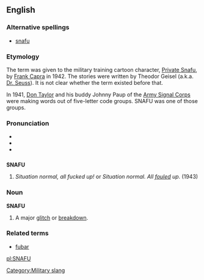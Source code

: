 {{rfc|does this have a plural? The military slang sense needs a definition, not just the spelling out}}
==English==

===Alternative spellings===
* [[snafu]]

===Etymology===
The term was given to the military training cartoon character, [[w:Private Snafu|Private Snafu]], by [[w:Frank Capra|Frank Capra]] in 1942.  The stories were written by Theodor Geisel (a.k.a. [[w:Dr. Seuss|Dr. Seuss]]).  It is not clear whether the term existed before that.

In 1941, [[w:Donald Taylor (aviator)|Don Taylor]] and his buddy Johnny Paup of the [[w:Army Signal Corps|Army Signal Corps]] were making words out of five-letter code groups. SNAFU was one of those groups. 

===Pronunciation===
* {{enPR|snä'foo͞}}
* {{IPA|/ˈsnɑːfuː/}}
* {{SAMPA|/"snAfu:/}}

==={{acronym}}===
'''SNAFU'''

# {{context|military slang}} ''Situation normal, all fucked up!'' or ''Situation normal.  All [[foul]]ed up.'' (1943)

===Noun===
'''SNAFU'''

# A major [[glitch]] or [[breakdown]].
{{rfex}}

===Related terms===
* [[fubar]]

<!----
==External links==
*[http://www.snafu.com/Snafu/SnafuStory.html/ Snafu Homepage]
*[http://www.pahrahdiseonline.com/SNAFU.htm/ SNAFU- Will the Real SNAFU stand up?]
*[http://www.tultw.com/bios/snafu.htm/ Private Snafu Bio Site]
---->


[[Category:Military slang]]

[[pl:SNAFU]]